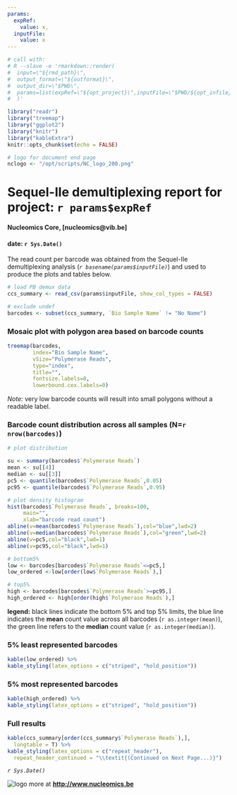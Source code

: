 ```yaml
---
params: 
  expRef: 
    value: x,
  inputFile:
    value: x
---
```


```r
# call with:
# R --slave -e 'rmarkdown::render(
#  input=\"${rmd_path}\", 
#  output_format=\"${outformat}\",
#  output_dir=\"$PWD\",
#  params=list(expRef=\"${opt_project}\",inputFile=\"$PWD/${opt_infile}\")
#  )'

library("readr")
library("treemap")
library("ggplot2")
library("knitr")
library("kableExtra")
knitr::opts_chunk$set(echo = FALSE)

# logo for document end page
nclogo <- "/opt/scripts/NC_logo_200.png"
```

# Sequel-IIe demultiplexing report for project: **`r params$expRef`**
#### Nucleomics Core, [nucleomics@vib.be]
#### date: `r Sys.Date()`

\bigskip

\bigskip

The read count per barcode was obtained from the Sequel-IIe demultiplexing analysis (*`r basename(params$inputFile)`*) and used to produce the plots and tables below.

```r
# load PB demux data
ccs_summary <- read_csv(params$inputFile, show_col_types = FALSE)

# exclude undef
barcodes <- subset(ccs_summary, `Bio Sample Name` != "No Name")
```

### Mosaic plot with polygon area based on barcode counts 

```r
treemap(barcodes,
        index="Bio Sample Name",
        vSize="Polymerase Reads",
        type="index",
        title="",
        fontsize.labels=8,
        lowerbound.cex.labels=0)
```

*Note:* very low barcode counts will result into small polygons without a readable label.

### Barcode count distribution across all samples (N=`r nrow(barcodes)`)

```r
# plot distribution

su <- summary(barcodes$`Polymerase Reads`)
mean <- su[[4]]
median <- su[[3]]
pc5 <- quantile(barcodes$`Polymerase Reads`,0.05)
pc95 <- quantile(barcodes$`Polymerase Reads`,0.95)

# plot density histogram
hist(barcodes$`Polymerase Reads`, breaks=100,
     main="",
     xlab="barcode read count")
abline(v=mean(barcodes$`Polymerase Reads`),col="blue",lwd=2)
abline(v=median(barcodes$`Polymerase Reads`),col="green",lwd=2)
abline(v=pc5,col="black",lwd=1)
abline(v=pc95,col="black",lwd=1)

# bottom5%
low <- barcodes[barcodes$`Polymerase Reads`<=pc5,]
low_ordered <-low[order(low$`Polymerase Reads`),]

# top5%
high <- barcodes[barcodes$`Polymerase Reads`>=pc95,]
high_ordered <- high[order(high$`Polymerase Reads`),]
```

**legend:** black lines indicate the bottom 5% and top 5% limits, the blue line indicates the **mean** count value across all barcodes (`r as.integer(mean)`), the green line refers to the **median** count value (`r as.integer(median)`).

### 5% least represented barcodes

```r
kable(low_ordered) %>%
kable_styling(latex_options = c("striped", "hold_position"))
```

### 5% most represented barcodes

```r
kable(high_ordered) %>%
kable_styling(latex_options = c("striped", "hold_position"))
```

\newpage

### Full results

\footnotesize

```r
kable(ccs_summary[order(ccs_summary$`Polymerase Reads`),],
  longtable = T) %>%
kable_styling(latex_options = c("repeat_header"),
  repeat_header_continued = "\\textit{(Continued on Next Page...)}")
```

\normalsize

\bigskip

\bigskip

\bigskip

*`r Sys.Date()`*

![logo](`r nclogo`) more at **<http://www.nucleomics.be>**